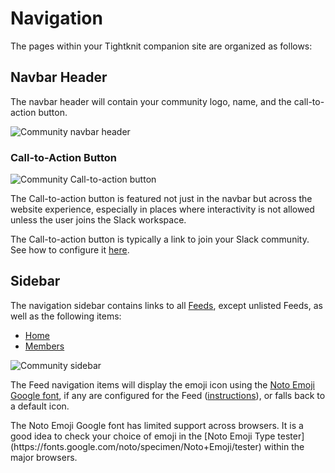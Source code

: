 
# Navigation

The pages within your Tightknit companion site are organized as follows:

<FileTree>
  <FileTree.Folder name="pages" defaultOpen>
    <FileTree.File name="/" />
    <FileTree.Folder name="/members">
      <FileTree.File name="/leaderboard" />
      <FileTree.File name="/directory" />
    </FileTree.Folder>
    <FileTree.Folder name="/x/<feed-slug>" defaultOpen>
      <FileTree.File name="/<post-id>/<post-slug>" />
    </FileTree.Folder>
    <FileTree.Folder name="/user" defaultOpen>
      <FileTree.File name="/<tightknit-user-id>" />
    </FileTree.Folder>
  </FileTree.Folder>
</FileTree>

## Navbar Header

The navbar header will contain your community logo, name, and the call-to-action button.

![Community navbar header](/tightknit-site/navbar.png)

### Call-to-Action Button

![Community Call-to-action button](/tightknit-site/CTAButton.png)

The Call-to-action button is featured not just in the navbar but across the website experience, especially in places where interactivity is not allowed unless the user joins the Slack workspace.

The Call-to-action button is typically a link to join your Slack community. See how to configure it [here](../slack-administration/site-settings#site-settings).

## Sidebar

The navigation sidebar contains links to all [Feeds](./feed), except unlisted Feeds, as well as the following items:

- [Home](./home)
- [Members](./leaderboard-and-directory)

![Community sidebar](/tightknit-site/sidebar.png)

The Feed navigation items will display the emoji icon using the [Noto Emoji Google font](https://fonts.google.com/noto/specimen/Noto+Emoji), if any are configured for the Feed ([instructions](../slack-administration/channel-and-feed-settings.mdx#edit-feed)), or falls back to a default icon.

<Callout type="warning" emoji="⚠️">
  The Noto Emoji Google font has limited support across browsers. It is a good
  idea to check your choice of emoji in the [Noto Emoji Type
  tester](https://fonts.google.com/noto/specimen/Noto+Emoji/tester) within the
  major browsers.
</Callout>
